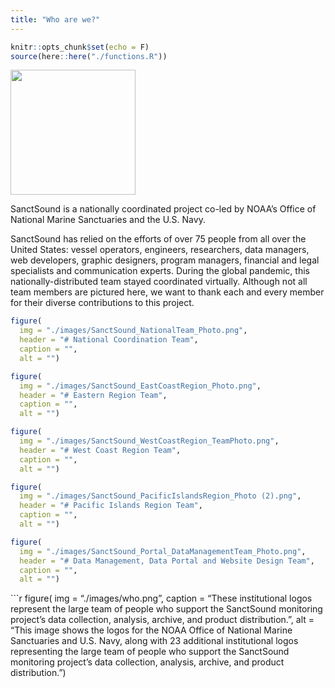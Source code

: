 ```yaml
---
title: "Who are we?"
---
```


```r
knitr::opts_chunk$set(echo = F)
source(here::here("./functions.R"))
```

<left>
![](./images/questions/SanctSound_logo.png){width="200"}
</left>

SanctSound is a nationally coordinated project co-led by NOAA’s Office of National Marine Sanctuaries and the U.S. Navy.

SanctSound has relied on the efforts of over 75 people from all over the United States: vessel operators, engineers, researchers, data managers, web developers, graphic designers, program managers, financial and legal specialists and communication experts. During the global pandemic, this nationally-distributed team stayed coordinated virtually. Although not all team members are pictured here, we want to thank each and every member for their diverse contributions to this project. 

```r
figure(
  img = "./images/SanctSound_NationalTeam_Photo.png",
  header = "# National Coordination Team",
  caption = "",
  alt = "")
```
 
```r
figure(
  img = "./images/SanctSound_EastCoastRegion_Photo.png",
  header = "# Eastern Region Team",
  caption = "",
  alt = "")
```

```r
figure(
  img = "./images/SanctSound_WestCoastRegion_TeamPhoto.png",
  header = "# West Coast Region Team",
  caption = "",
  alt = "")
```

```r
figure(
  img = "./images/SanctSound_PacificIslandsRegion_Photo (2).png",
  header = "# Pacific Islands Region Team",
  caption = "",
  alt = "")
```

```r
figure(
  img = "./images/SanctSound_Portal_DataManagementTeam_Photo.png",
  header = "# Data Management, Data Portal and Website Design Team",
  caption = "",
  alt = "")
```

```r
figure(
  img = "./images/who.png",
  caption = "These institutional logos represent the large team of people who support the SanctSound monitoring project’s data collection, analysis, archive, and product distribution.",
  alt = "This image shows the logos for the NOAA Office of National Marine Sanctuaries and U.S. Navy, along with 23 additional institutional logos representing the large team of people who support the SanctSound monitoring project’s data collection, analysis, archive, and product distribution. ")
